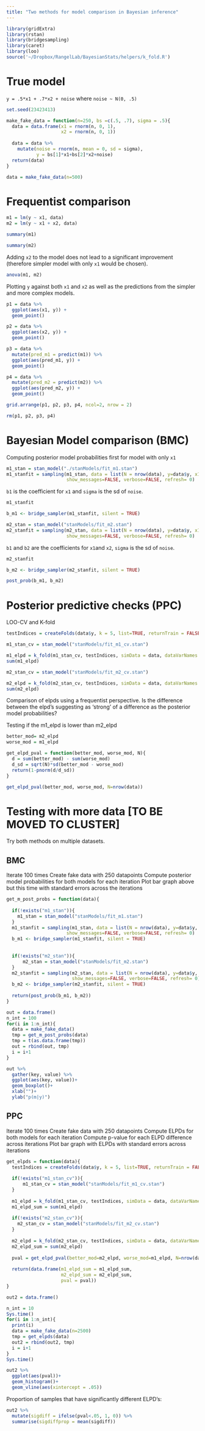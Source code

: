 ```yaml
---
title: "Two methods for model comparison in Bayesian inference"
---
```


```r
library(gridExtra)
library(rstan)
library(bridgesampling)
library(caret)
library(loo)
source('~/Dropbox/RangelLab/BayesianStats/helpers/k_fold.R')
```

# True model

`y = .5*x1 + .7*x2 + noise` where `noise ~ N(0, .5)`

```r
set.seed(23423413)

make_fake_data = function(n=250, bs =c(.5, .7), sigma = .5){
  data = data.frame(x1 = rnorm(n, 0, 1),
                    x2 = rnorm(n, 0, 1))
  
  data = data %>% 
    mutate(noise = rnorm(n, mean = 0, sd = sigma),
           y = bs[1]*x1+bs[2]*x2+noise)
  return(data)
}

data = make_fake_data(n=500)
```

# Frequentist comparison

```r
m1 = lm(y ~ x1, data)
m2 = lm(y ~ x1 + x2, data)
```

```r
summary(m1)
```

```r
summary(m2)
```

Adding `x2` to the model does not lead to a significant improvement (therefore simpler model with only `x1` would be chosen).

```r
anova(m1, m2)
```

Plotting `y` against both `x1` and `x2` as well as the predictions from the simpler and more complex models. 

```r
p1 = data %>% 
  ggplot(aes(x1, y)) +
  geom_point()

p2 = data %>% 
  ggplot(aes(x2, y)) +
  geom_point()

p3 = data %>%
  mutate(pred_m1 = predict(m1)) %>%
  ggplot(aes(pred_m1, y)) +
  geom_point()

p4 = data %>%
  mutate(pred_m2 = predict(m2)) %>%
  ggplot(aes(pred_m2, y)) +
  geom_point()

grid.arrange(p1, p2, p3, p4, ncol=2, nrow = 2)

```

```r
rm(p1, p2, p3, p4)
```

# Bayesian Model comparison (BMC)

Computing posterior model probabilities first for model with only `x1`

```r
m1_stan = stan_model("./stanModels/fit_m1.stan")
m1_stanfit = sampling(m1_stan, data = list(N = nrow(data), y=data$y, x1 = data$x1),
                      show_messages=FALSE, verbose=FALSE, refresh= 0)
```

`b1` is the coefficient for `x1` and `sigma` is the sd of `noise`.

```r
m1_stanfit
```

```r
b_m1 <- bridge_sampler(m1_stanfit, silent = TRUE)
```

```r
m2_stan = stan_model("stanModels/fit_m2.stan")
m2_stanfit = sampling(m2_stan, data = list(N = nrow(data), y=data$y, x1 = data$x1, x2=data$x2),
                      show_messages=FALSE, verbose=FALSE, refresh= 0)
```

`b1` and `b2` are the coefficients for `x1`and `x2`, `sigma` is the sd of `noise`.

```r
m2_stanfit
```

```r
b_m2 <- bridge_sampler(m2_stanfit, silent = TRUE)
```

```r
post_prob(b_m1, b_m2)
```


# Posterior predictive checks (PPC)

LOO-CV and K-fold

```r
testIndices = createFolds(data$y, k = 5, list=TRUE, returnTrain = FALSE)
```

```r
m1_stan_cv = stan_model("stanModels/fit_m1_cv.stan")
```

```r
m1_elpd = k_fold(m1_stan_cv, testIndices, simData = data, dataVarNames = c("x1", "y"), logLikVarName = "logLikelihood")
sum(m1_elpd)
```

```r
m2_stan_cv = stan_model("stanModels/fit_m2_cv.stan")
```

```r
m2_elpd = k_fold(m2_stan_cv, testIndices, simData = data, dataVarNames = c("x1","x2", "y"), logLikVarName = "logLikelihood")
sum(m2_elpd)
```

Comparison of elpds using a frequentist perspective. Is the difference between the elpd's suggesting as 'strong' of a difference as the posterior model probabilities? 

Testing if the m1_elpd is lower than m2_elpd

```r
better_mod= m2_elpd
worse_mod = m1_elpd

get_elpd_pval = function(better_mod, worse_mod, N){
  d = sum(better_mod) - sum(worse_mod)
  d_sd = sqrt(N)*sd(better_mod - worse_mod)
  return(1-pnorm(d/d_sd))
}

get_elpd_pval(better_mod, worse_mod, N=nrow(data))
```

# Testing with more data [TO BE MOVED TO CLUSTER]

Try both methods on multiple datasets.

## BMC 

Iterate 100 times
Create fake data with 250 datapoints
Compute posterior model probabilities for both models for each iteration
Plot bar graph above but this time with standard errors across the iterations

```r
get_m_post_probs = function(data){
  
  if(!exists("m1_stan")){
    m1_stan = stan_model("stanModels/fit_m1.stan")
  }
  m1_stanfit = sampling(m1_stan, data = list(N = nrow(data), y=data$y, x1 = data$x1),
                      show_messages=FALSE, verbose=FALSE, refresh= 0) 
  b_m1 <- bridge_sampler(m1_stanfit, silent = TRUE)
  
  
  if(!exists("m2_stan")){
      m2_stan = stan_model("stanModels/fit_m2.stan")
  }
  m2_stanfit = sampling(m2_stan, data = list(N = nrow(data), y=data$y, x1 = data$x1, x2=data$x2),
                        show_messages=FALSE, verbose=FALSE, refresh= 0)
  b_m2 <- bridge_sampler(m2_stanfit, silent = TRUE)
  
  return(post_prob(b_m1, b_m2))
}
```

```r
out = data.frame()
n_int = 100
for(i in 1:n_int){
  data = make_fake_data()
  tmp = get_m_post_probs(data)
  tmp = t(as.data.frame(tmp))
  out = rbind(out, tmp)
  i = i+1
}
```

```r
out %>%
  gather(key, value) %>%
  ggplot(aes(key, value))+
  geom_boxplot()+
  xlab("")+
  ylab("p(m|y)")
```

## PPC

Iterate 100 times
Create fake data with 250 datapoints
Compute ELPDs for both models for each iteration
Compute p-value for each ELPD difference across iterations
Plot bar graph with ELPDs with standard errors across iterations

```r
get_elpds = function(data){
  testIndices = createFolds(data$y, k = 5, list=TRUE, returnTrain = FALSE)
  
  if(!exists("m1_stan_cv")){
      m1_stan_cv = stan_model("stanModels/fit_m1_cv.stan")
  }
  
  m1_elpd = k_fold(m1_stan_cv, testIndices, simData = data, dataVarNames = c("x1", "y"), logLikVarName = "logLikelihood")
  m1_elpd_sum = sum(m1_elpd)
  
  if(!exists("m2_stan_cv")){
    m2_stan_cv = stan_model("stanModels/fit_m2_cv.stan")
  }
  
  m2_elpd = k_fold(m2_stan_cv, testIndices, simData = data, dataVarNames = c("x1","x2", "y"), logLikVarName = "logLikelihood")
  m2_elpd_sum = sum(m2_elpd)
  
  pval = get_elpd_pval(better_mod=m2_elpd, worse_mod=m1_elpd, N=nrow(data))
  
  return(data.frame(m1_elpd_sum = m1_elpd_sum,
                    m2_elpd_sum = m2_elpd_sum,
                    pval = pval))
}
```

```r
out2 = data.frame()
```

```r
n_int = 10
Sys.time()
for(i in 1:n_int){
  print(i)
  data = make_fake_data(n=2500)
  tmp = get_elpds(data)
  out2 = rbind(out2, tmp)
  i = i+1
}
Sys.time()
```

```r
out2 %>%
  ggplot(aes(pval))+
  geom_histogram()+
  geom_vline(aes(xintercept = .05))
```

Proportion of samples that have significantly different ELPD's:

```r
out2 %>%
  mutate(sigdiff = ifelse(pval<.05, 1, 0)) %>%
  summarise(sigdiffprop = mean(sigdiff))
```